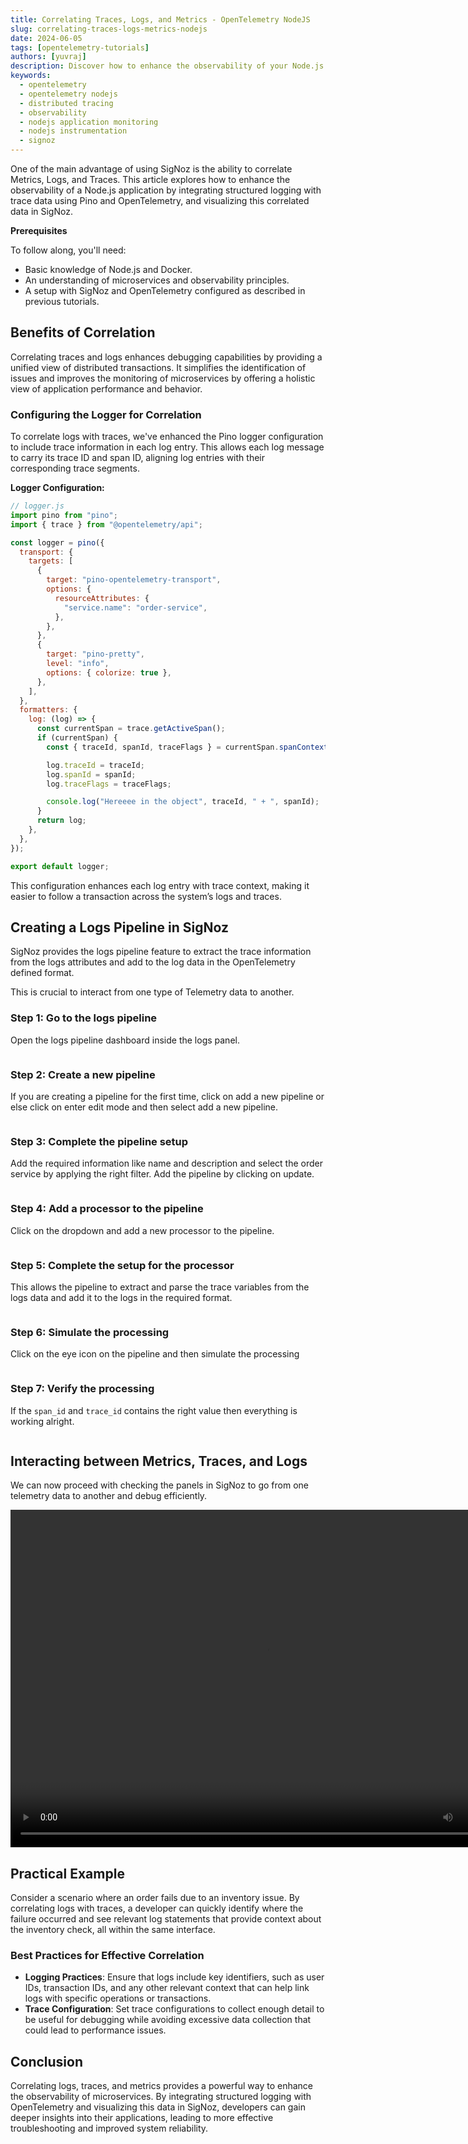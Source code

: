 ---
title: Correlating Traces, Logs, and Metrics - OpenTelemetry NodeJS
slug: correlating-traces-logs-metrics-nodejs
date: 2024-06-05
tags: [opentelemetry-tutorials]
authors: [yuvraj]
description: Discover how to enhance the observability of your Node.js application by integrating structured logging with trace data using Pino and OpenTelemetry, and visualizing this correlated data in SigNoz. Learn the benefits and best practices for correlating logs, traces, and metrics
keywords: 
  - opentelemetry
  - opentelemetry nodejs
  - distributed tracing
  - observability
  - nodejs application monitoring
  - nodejs instrumentation
  - signoz
---

<head>
  <link rel="canonical" href="https://signoz.io/opentelemetry/correlating-traces-logs-metrics-nodejs/"/>
</head>

One of the main advantage of using SigNoz is the ability to correlate Metrics, Logs, and Traces. This article explores how to enhance the observability of a Node.js application by integrating structured logging with trace data using Pino and OpenTelemetry, and visualizing this correlated data in SigNoz.

**Prerequisites**

To follow along, you'll need:

- Basic knowledge of Node.js and Docker.
- An understanding of microservices and observability principles.
- A setup with SigNoz and OpenTelemetry configured as described in previous tutorials.

## Benefits of Correlation

Correlating traces and logs enhances debugging capabilities by providing a unified view of distributed transactions. It simplifies the identification of issues and improves the monitoring of microservices by offering a holistic view of application performance and behavior.

### Configuring the Logger for Correlation

To correlate logs with traces, we've enhanced the Pino logger configuration to include trace information in each log entry. This allows each log message to carry its trace ID and span ID, aligning log entries with their corresponding trace segments.

**Logger Configuration:**

```jsx
// logger.js
import pino from "pino";
import { trace } from "@opentelemetry/api";

const logger = pino({
  transport: {
    targets: [
      {
        target: "pino-opentelemetry-transport",
        options: {
          resourceAttributes: {
            "service.name": "order-service",
          },
        },
      },
      {
        target: "pino-pretty",
        level: "info",
        options: { colorize: true },
      },
    ],
  },
  formatters: {
    log: (log) => {
      const currentSpan = trace.getActiveSpan();
      if (currentSpan) {
        const { traceId, spanId, traceFlags } = currentSpan.spanContext();

        log.traceId = traceId;
        log.spanId = spanId;
        log.traceFlags = traceFlags;

        console.log("Hereeee in the object", traceId, " + ", spanId);
      }
      return log;
    },
  },
});

export default logger;

```

This configuration enhances each log entry with trace context, making it easier to follow a transaction across the system’s logs and traces.

## Creating a Logs Pipeline in SigNoz

SigNoz provides the logs pipeline feature to extract the trace information from the logs attributes and add to the log data in the OpenTelemetry defined format.

This is crucial to interact from one type of Telemetry data to another.

### Step 1: Go to the logs pipeline

Open the logs pipeline dashboard inside the logs panel.


<figure data-zoomable align='center'>
  <img className="box-shadowed-image"
  alt=""  
  src="/img/blog/2024/06/correlating-traces-logs-metrics-nodejs-logs-pipeline.webp"
  />
</figure>

### Step 2: Create a new pipeline

If you are creating a pipeline for the first time, click on add a new pipeline or else click on enter edit mode and then select add a new pipeline.



<figure data-zoomable align='center'>
  <img className="box-shadowed-image"
  alt=""  
  src="/img/blog/2024/06/correlating-traces-logs-metrics-nodejs-new-pipeline.webp"
  />
</figure>

### Step 3: Complete the pipeline setup

Add the required information like name and description and select the order service by applying the right filter. Add the pipeline by clicking on update.


<figure data-zoomable align='center'>
  <img className="box-shadowed-image"
  alt=""  
  src="/img/blog/2024/06/correlating-traces-logs-metrics-nodejs-complete-the-setup.webp"
  />
</figure>

### Step 4: Add a processor to the pipeline

Click on the dropdown and add a new processor to the pipeline.


<figure data-zoomable align='center'>
  <img className="box-shadowed-image"
  alt=""  
  src="/img/blog/2024/06/correlating-traces-logs-metrics-nodejs-add-processor.webp"
  />
</figure>

### Step 5: Complete the setup for the processor

This allows the pipeline to extract and parse the trace variables from the logs data and add it to the logs in the required format.


<figure data-zoomable align='center'>
  <img className="box-shadowed-image"
  alt=""  
  src="/img/blog/2024/06/correlating-traces-logs-metrics-nodejs-complete-the-setup.webp"
  />
</figure>

### Step 6: Simulate the processing

Click on the eye icon on the pipeline and then simulate the processing


<figure data-zoomable align='center'>
  <img className="box-shadowed-image"
  alt=""  
  src="/img/blog/2024/06/correlating-traces-logs-metrics-nodejs-simulate.webp"
  />
</figure>

### Step 7: Verify the processing

If the `span_id` and `trace_id` contains the right value then everything is working alright.

<figure data-zoomable align='center'>
  <img className="box-shadowed-image"
  alt=""  
  src="/img/blog/2024/06/correlating-traces-logs-metrics-nodejs-verify.webp"
  />
</figure>

## Interacting between Metrics, Traces, and Logs

We can now proceed with checking the panels in SigNoz to go from one telemetry data to another and debug efficiently.


<video width="820" height="540" controls>
  <source src="/img/blog/2024/06/correlating-traces-logs-metrics-nodejs-video-interaction.mov" type="video/mp4"/>
  Your browser does not support the video tag.
</video>

## Practical Example

Consider a scenario where an order fails due to an inventory issue. By correlating logs with traces, a developer can quickly identify where the failure occurred and see relevant log statements that provide context about the inventory check, all within the same interface.

### Best Practices for Effective Correlation

- **Logging Practices**: Ensure that logs include key identifiers, such as user IDs, transaction IDs, and any other relevant context that can help link logs with specific operations or transactions.
- **Trace Configuration**: Set trace configurations to collect enough detail to be useful for debugging while avoiding excessive data collection that could lead to performance issues.

## Conclusion

Correlating logs, traces, and metrics provides a powerful way to enhance the observability of microservices. By integrating structured logging with OpenTelemetry and visualizing this data in SigNoz, developers can gain deeper insights into their applications, leading to more effective troubleshooting and improved system reliability.
